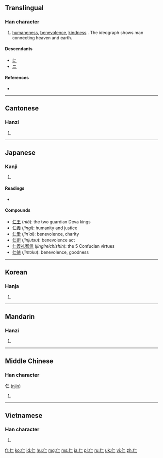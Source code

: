 {{also|忈}}
==Translingual==

===Han character===
{{Han char|rn=9|rad=人|as=02|sn=4|four=2121<sub>0</sub>|canj=人一一 (OMM)}}

# [[humaneness]], [[benevolence]], [[kindness]] . The ideograph shows man connecting heaven and earth.

====Descendants====
* [[に]]
* [[ニ]]

====References====
* {{Han ref|kx=0091.070|dkj=00349|dj=0193.010|hdz=10107.010|uh=4EC1|ud=20161|bh=A4AF|bd=42159}}

----

==Cantonese==

===Hanzi===
{{yue-hanzi|jyut=|y=yan4}}

# {{defn|lang=yue|sort=人02}}

----

==Japanese==

===Kanji===
{{ja-kanji|grade=6|rs=人02}}

# {{defn|lang=ja|sort=人02}}

====Readings====
* {{ja-readings|on=[[じん]] (''jin''), [[に]] (''ni''), [[にん]] (''nin'')|nanori=[[きみ]] (''kimi''), [[く]] (''ku''), [[さと]] (''sato''), [[しのぶ]] (''shinobu''), [[じ]] (''ji''), [[と]] (''to''), [[のり]] (''nori''), [[ひと]] (''hito''), [[ひとし]] (''hitoshi''), [[ひろ]] (''hiro''), [[ひろし]] (''hiroshi''), [[まこと]] (''makoto''), [[まさ]] (''masa''), [[まさし]] (''masashi''), [[やす]] (''yasu''), [[よし]] (''yoshi'')}}

====Compounds====
* [[仁王]] (''niō''): the two guardian Deva kings
* [[仁義]] (''jingi''): humanity and justice
* [[仁愛]] (''jin'ai''): benevolence, charity
* [[仁術]] (''jinjutsu''): benevolence act
* [[仁義礼智信]] (''jingireichishin''): the 5 Confucian virtues
* [[仁徳]] (''jintoku''): benevolence, goodness

----

==Korean==

===Hanja===
{{ko-hanja|hangeul=인|rv=in|mr=in}}

# {{defn|lang=ko|sort=人02}}

----

==Mandarin==

===Hanzi===
{{cmn-hanzi|pin=[[jìn]] ([[jin4]]), [[rén]] ([[ren2]])|wg=chin<sup>4</sup>, jen<sup>2</sup>}}

# {{defn|lang=cmn|sort=人02}}

----

==Middle Chinese==

===Han character===
'''仁''' ([[njin]])

# {{defn|lang=zhx-mid|sort=人02}}

----

==Vietnamese==

===Han character===
{{vi-hantu|[[nhân]], [[nhơn]]|rs=人02}}

# {{defn|lang=vi|sort=人02}}

[[fr:仁]]
[[ko:仁]]
[[id:仁]]
[[hu:仁]]
[[mg:仁]]
[[ms:仁]]
[[ja:仁]]
[[pl:仁]]
[[ru:仁]]
[[uk:仁]]
[[vi:仁]]
[[zh:仁]]